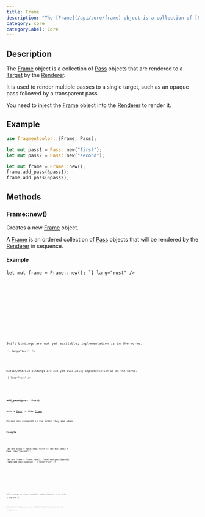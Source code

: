 ```yaml
---
title: Frame
description: "The [Frame](/api/core/frame) object is a collection of [Pass](/api/core/pass) objects that are rendered to a [Target](/api/core/target) by the [Renderer](/api/core/renderer)."
category: core
categoryLabel: Core
---
```



## Description

The [Frame](/api/core/frame) object is a collection of [Pass](/api/core/pass) objects that are rendered to a [Target](/api/core/target) by the [Renderer](/api/core/renderer).

It is used to render multiple passes to a single target, such as an opaque pass followed by a transparent pass.

You need to inject the [Frame](/api/core/frame) object into the [Renderer](/api/core/renderer) to render it.

## Example

```rust
use fragmentcolor::{Frame, Pass};

let mut pass1 = Pass::new("first");
let mut pass2 = Pass::new("second");

let mut frame = Frame::new();
frame.add_pass(&pass1);
frame.add_pass(&pass2);
```

## Methods

### Frame::new()

Creates a new [Frame](/api/core/frame) object.

A [Frame](/api/core/frame) is an ordered collection of [Pass](/api/core/pass) objects that will be rendered by the [Renderer](/api/core/renderer) in sequence.

#### Example

<Tabs>

<TabItem label="Rust">
<Code
code={`
use fragmentcolor::{Frame};

let mut frame = Frame::new();
`}
lang="rust"
/>

</TabItem>

<TabItem label="JavaScript">
<Code
code={`
const frame = new Frame();
`}
lang="js"
/>

</TabItem>

<TabItem label="Python">
<Code
code={`
frame = Frame()
`}
lang="python"
/>

</TabItem>

<TabItem label="Swift">
<Aside type="caution" title="Work in progress">Swift bindings are not yet available; implementation is in the works.</Aside>
<Code
code={`
// Swift placeholder â bindings WIP

`}
lang="text"
/>

</TabItem>

<TabItem label="Kotlin">
<Aside type="caution" title="Work in progress">Kotlin/Android bindings are not yet available; implementation is in the works.</Aside>
<Code
code={`
// Kotlin placeholder â bindings WIP

`}
lang="text"
/>

</TabItem>

</Tabs>

### add_pass(pass: Pass)

Adds a [Pass](/api/core/pass) to this [Frame](/api/core/frame).

Passes are rendered in the order they are added.

#### Example

<Tabs>

<TabItem label="Rust">
<Code
code={`
use fragmentcolor::{Frame, Pass};

let mut pass1 = Pass::new("first");
let mut pass2 = Pass::new("second");

let mut frame = Frame::new();
frame.add_pass(&pass1);
frame.add_pass(&pass2);
`}
lang="rust"
/>

</TabItem>

<TabItem label="JavaScript">
<Code
code={`
frame.add_pass(rpass);
`}
lang="js"
/>

</TabItem>

<TabItem label="Python">
<Code
code={`
frame.add_pass(rpass)
`}
lang="python"
/>

</TabItem>

<TabItem label="Swift">
<Aside type="caution" title="Work in progress">Swift bindings are not yet available; implementation is in the works.</Aside>
<Code
code={`
// Swift placeholder â bindings WIP

`}
lang="text"
/>

</TabItem>

<TabItem label="Kotlin">
<Aside type="caution" title="Work in progress">Kotlin/Android bindings are not yet available; implementation is in the works.</Aside>
<Code
code={`
// Kotlin placeholder â bindings WIP

`}
lang="text"
/>

</TabItem>

</Tabs>

